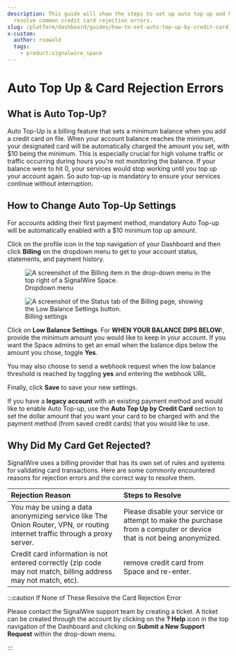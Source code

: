 ```yaml
---
description: This guide will show the steps to set up auto top up and how to
  resolve common credit card rejection errors.
slug: /platform/dashboard/guides/how-to-set-auto-top-up-by-credit-card
x-custom:
  author: rsowald
  tags:
    - product:signalwire_space
---
```


# Auto Top Up & Card Rejection Errors

## What is Auto Top-Up?

Auto Top-Up is a billing feature that sets a minimum balance when you add a credit card on file. 
When your account balance reaches the minimum, your designated card will be automatically charged the amount you set, with $10 being the minimum. 
This is especially crucial for high volume traffic or traffic occurring during hours you're not monitoring the balance. 
If your balance were to hit 0, your services would stop working until you top up your account again. 
So auto top-up is mandatory to ensure your services continue without interruption.

## How to Change Auto Top-Up Settings

For accounts adding their first payment method, mandatory Auto Top-up will be automatically enabled with a $10 minimum top up amount.

Click on the profile icon in the top navigation of your Dashboard and then click **Billing** on the dropdown menu to get to your account status, statements, and payment history.

<figure>
  <img
    className="img-400"
    src={require("./2433281-Screen_Shot_2022-01-13_at_4.26.52_PM.webP").default}
    alt="A screenshot of the Billing item in the drop-down menu in the top right of a SignalWire Space."
  />
  <figcaption>Dropdown menu</figcaption>
</figure>

<figure>
  <img
    className="img-800"
    src={require("./7a8f62e-Screen_Shot_2022-01-13_at_4.27.06_PM.webP").default}
    alt="A screenshot of the Status tab of the Billing page, showing the Low Balance Settings button."
  />
  <figcaption>Billing settings</figcaption>
</figure>

Click on **Low Balance Settings**. 
For **WHEN YOUR BALANCE DIPS BELOW:**, provide the minimum amount you would like to keep in your account. 
If you want the Space admins to get an email when the balance dips below the amount you chose, toggle **Yes**. 

You may also choose to send a webhook request when the low balance threshold is reached by toggling **yes** and entering the webhook URL.

Finally, click **Save** to save your new settings.

If you have a **legacy account** with an existing payment method and would like to enable Auto Top-up, use the **Auto Top Up by Credit Card** section to set the dollar amount that you want your card to be charged with and the payment method (from saved credit cards) that you would like to use. 

## Why Did My Card Get Rejected?

SignalWire uses a billing provider that has its own set of rules and systems for validating card transactions. 
Here are some commonly encountered reasons for rejection errors and the correct way to resolve them.

| Rejection Reason                                                                                                            | Steps to Resolve                                                                                                    |
| :-------------------------------------------------------------------------------------------------------------------------- | :------------------------------------------------------------------------------------------------------------------ |
| You may be using a data anonymizing service like The Onion Router, VPN, or routing internet traffic through a proxy server. | Please disable your service or attempt to make the purchase from a computer or device that is not being anonymized. |
| Credit card information is not entered correctly (zip code may not match, billing address may not match, etc).              | remove credit card from Space and re-enter.                                                                         |

:::caution If None of These Resolve the Card Rejection Error

Please contact the SignalWire support team by creating a ticket. 
A ticket can be created through the account by clicking on the **? Help** icon in the top navigation of the Dashboard and clicking on **Submit a New Support Request** within the drop-down menu.

:::
